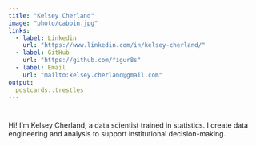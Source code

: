 ```yaml
---
title: "Kelsey Cherland"
image: "photo/cabbin.jpg"
links:
  - label: Linkedin
    url: "https://www.linkedin.com/in/kelsey-cherland/"
  - label: GitHub
    url: "https://github.com/figur8s"
  - label: Email
    url: "mailto:kelsey.cherland@gmail.com"
output:
  postcards::trestles
---
```

 
# 

Hi! I’m Kelsey Cherland, a data scientist trained in statistics. I create data engineering and analysis to support institutional decision-making.

